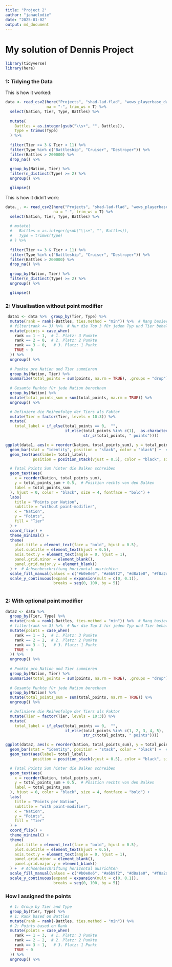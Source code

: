 ```yaml
---
title: "Project 2"
author: "janaelodie"
date: "2025-01-02"
output: md_document
---
```


# My solution of Dennis Project

```r
library(tidyverse)
library(here)
```

### 1: Tidying the Data

This is how it worked:

```r
data <- read_csv2(here("Projects", "shad-lad-flad", "wows_playerbase_data.CSV"), 
                  na = "-", trim_ws = T) %>% 
  select(Nation, Tier, Type, Battles) %>% 
  
  mutate(
    Battles = as.integer(gsub("\\s+", "", Battles)),
    Type = trimws(Type)
  ) %>% 
  
  filter(Tier >= 3 & Tier < 11) %>%  
  filter(Type %in% c("Battleship", "Cruiser", "Destroyer")) %>% 
  filter(Battles > 200000) %>% 
  drop_na() %>% 
  
  group_by(Nation, Tier) %>% 
  filter(n_distinct(Type) >= 2) %>%  
  ungroup() %>% 

  glimpse()
```

This is how it didn’t work:

```r
data._. <- read_csv2(here("Projects", "shad-lad-flad", "wows_playerbase_data.CSV"),
                     na = "-", trim_ws = T) %>% 
  select(Nation, Tier, Type, Battles) %>% 
  
  # mutate(
  #   Battles = as.integer(gsub("\\s+", "", Battles)),
  #   Type = trimws(Type)
  # ) %>% 
  
  filter(Tier >= 3 & Tier < 11) %>%  
  filter(Type %in% c("Battleship", "Cruiser", "Destroyer")) %>% 
  filter(Battles > 200000) %>% 
  drop_na() %>% 
  
  group_by(Nation, Tier) %>% 
  filter(n_distinct(Type) >= 2) %>%  
  ungroup() %>% 

  glimpse()
```

### 2: Visualisation without point modifier

```r
  
 data1 <- data %>%  group_by(Tier, Type) %>% 
  mutate(rank = rank(-Battles, ties.method = "min")) %>%  # Rang basierend auf Battles
  # filter(rank <= 3) %>%  # Nur die Top 3 für jeden Typ und Tier behalten
  mutate(points = case_when(
    rank == 1 ~ 1,  # 1. Platz: 3 Punkte
    rank == 2 ~ 0,  # 2. Platz: 2 Punkte
    rank == 3 ~ 0,   # 3. Platz: 1 Punkt
    TRUE ~ 0
  )) %>% 
  ungroup() %>% 
  
  # Punkte pro Nation und Tier summieren
  group_by(Nation, Tier) %>% 
  summarize(total_points = sum(points, na.rm = TRUE), .groups = "drop") %>% 
  
  # Gesamte Punkte für jede Nation berechnen
  group_by(Nation) %>% 
  mutate(total_points_sum = sum(total_points, na.rm = TRUE)) %>% 
  ungroup() %>% 

  # Definiere die Reihenfolge der Tiers als Faktor 
  mutate(Tier = factor(Tier, levels = 10:3)) %>% 
  mutate(
    total_label = if_else(total_points == 0,  "", 
                          if_else(total_points %in% c(1),  as.character(total_points), 
                                  str_c(total_points, " points"))))

ggplot(data1, aes(x = reorder(Nation, total_points_sum), y = total_points, fill = factor(Tier))) +
  geom_bar(stat = "identity", position = "stack", color = "black") +  # Balken mit schwarzem Rand
  geom_text(aes(label= total_label), 
            position = position_stack(vjust = 0.5), color = "black", size = 3)+

  # Total Points Sum hinter die Balken schreiben
  geom_text(aes(
    x = reorder(Nation, total_points_sum),
    y = total_points_sum + 0.5,  # Position rechts von den Balken
    label = total_points_sum
  ), hjust = 0, color = "black", size = 4, fontface = "bold") + 
  labs(
    title = "Points per Nation",
    subtitle = "without point-modifier", 
    x = "Nation",
    y = "Points",
    fill = "Tier"
  ) +
  coord_flip() + 
  theme_minimal() +
  theme(
    plot.title = element_text(face = "bold", hjust = 0.5), 
    plot.subtitle = element_text(hjust = 0.5), 
    axis.text.y = element_text(angle = 0, hjust = 1), 
    panel.grid.minor = element_blank(),
    panel.grid.major.y = element_blank() 
  ) +  # Achsenbeschriftung horizontal ausrichten
  scale_fill_manual(values = c("#b0e0e6", "#a6b9f2", "#d8a1e0", "#f8a2d2", "#ffb3a6", "#ffcd6b", "#ffe28a", "#fff9b0")) +  # Manuelle Farbskala für Tiers
  scale_y_continuous(expand = expansion(mult = c(0, 0.1)),
                     breaks = seq(0, 100, by = 5))



```

### 2: With optional point modifier

```r
 
data2 <- data %>%   
  group_by(Tier, Type) %>% 
  mutate(rank = rank(-Battles, ties.method = "min")) %>%  # Rang basierend auf Battles
  # filter(rank <= 3) %>%  # Nur die Top 3 für jeden Typ und Tier behalten
  mutate(points = case_when(
    rank == 1 ~ 3,  # 1. Platz: 3 Punkte
    rank == 2 ~ 2,  # 2. Platz: 2 Punkte
    rank == 3 ~ 1,   # 3. Platz: 1 Punkt
    TRUE ~ 0
  )) %>% 
  ungroup() %>% 
  
  # Punkte pro Nation und Tier summieren
  group_by(Nation, Tier) %>% 
  summarize(total_points = sum(points, na.rm = TRUE), .groups = "drop") %>% 
  
  # Gesamte Punkte für jede Nation berechnen
  group_by(Nation) %>% 
  mutate(total_points_sum = sum(total_points, na.rm = TRUE)) %>% 
  ungroup() %>% 

  # Definiere die Reihenfolge der Tiers als Faktor 
  mutate(Tier = factor(Tier, levels = 10:3)) %>% 
  mutate(
    total_label = if_else(total_points == 0,  "", 
                          if_else(total_points %in% c(1, 2, 3, 4, 5),  as.character(total_points), 
                                  str_c(total_points, " points"))))

ggplot(data2, aes(x = reorder(Nation, total_points_sum), y = total_points, fill = factor(Tier))) +
  geom_bar(stat = "identity", position = "stack", color = "black") +  # Balken mit schwarzem Rand
  geom_text(aes(label= total_label), 
            position = position_stack(vjust = 0.5), color = "black", size = 3)+

  # Total Points Sum hinter die Balken schreiben
  geom_text(aes(
    x = reorder(Nation, total_points_sum),
    y = total_points_sum + 0.5,  # Position rechts von den Balken
    label = total_points_sum
  ), hjust = 0, color = "black", size = 4, fontface = "bold") + 
  labs(
    title = "Points per Nation",
    subtitle = "with point-modifier", 
    x = "Nation",
    y = "Points",
    fill = "Tier"
  ) +
  coord_flip() + 
  theme_minimal() +
  theme(
    plot.title = element_text(face = "bold", hjust = 0.5), 
    plot.subtitle = element_text(hjust = 0.5), 
    axis.text.y = element_text(angle = 0, hjust = 1), 
    panel.grid.minor = element_blank(),
    panel.grid.major.y = element_blank() 
  ) +  # Achsenbeschriftung horizontal ausrichten
  scale_fill_manual(values = c("#b0e0e6", "#a6b9f2", "#d8a1e0", "#f8a2d2", "#ffb3a6", "#ffcd6b", "#ffe28a", "#fff9b0")) +  # Manuelle Farbskala für Tiers
  scale_y_continuous(expand = expansion(mult = c(0, 0.1)),
                     breaks = seq(0, 100, by = 5))


```

### How I assigned the points

```r
  # 1: Group by Tier and Type
  group_by(Tier, Type) %>% 
  # 1: Rank based on Battles
  mutate(rank = rank(-Battles, ties.method = "min")) %>%  
  # 2: Points based on Rank
  mutate(points = case_when(
    rank == 1 ~ 3,  # 1. Platz: 3 Punkte
    rank == 2 ~ 2,  # 2. Platz: 2 Punkte
    rank == 3 ~ 1,   # 3. Platz: 1 Punkt
    TRUE ~ 0
  )) %>% 
  ungroup() %>% 
```

